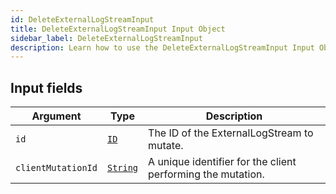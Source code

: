 ```yaml
---
id: DeleteExternalLogStreamInput
title: DeleteExternalLogStreamInput Input Object
sidebar_label: DeleteExternalLogStreamInput
description: Learn how to use the DeleteExternalLogStreamInput Input Object for Builder's API.
---
```


## Input fields

| Argument           | Type                                     | Description                                                 |
| ------------------ | ---------------------------------------- | ----------------------------------------------------------- |
| `id`               | [`ID`](/composer/builder/api/schema/scalar/ID.mdx)         | The ID of the ExternalLogStream to mutate.                  |
| `clientMutationId` | [`String`](/composer/builder/api/schema/scalar/String.mdx) | A unique identifier for the client performing the mutation. |
